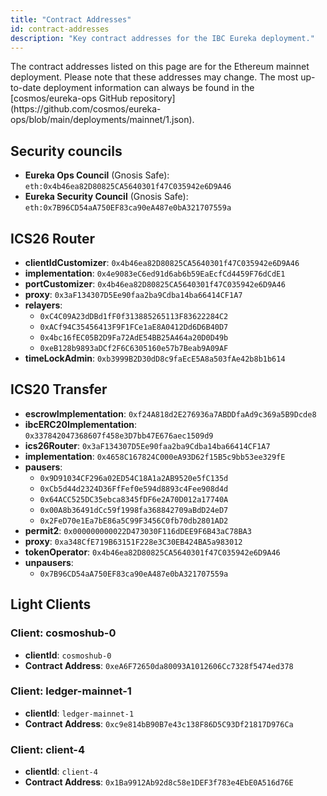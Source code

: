 ```yaml
---
title: "Contract Addresses"
id: contract-addresses
description: "Key contract addresses for the IBC Eureka deployment."
---
```


<Note>
The contract addresses listed on this page are for the Ethereum mainnet deployment. Please note that these addresses may change. The most up-to-date deployment information can always be found in the [cosmos/eureka-ops GitHub repository](https://github.com/cosmos/eureka-ops/blob/main/deployments/mainnet/1.json).
</Note>

## Security councils

- **Eureka Ops Council** (Gnosis Safe): `eth:0x4b46ea82D80825CA5640301f47C035942e6D9A46`
- **Eureka Security Council** (Gnosis Safe): `eth:0x7B96CD54aA750EF83ca90eA487e0bA321707559a`

## ICS26 Router

- **clientIdCustomizer**: `0x4b46ea82D80825CA5640301f47C035942e6D9A46`
- **implementation**: `0x4e9083eC6ed91d6ab6b59EaEcfCd4459F76dCdE1`
- **portCustomizer**: `0x4b46ea82D80825CA5640301f47C035942e6D9A46`
- **proxy**: `0x3aF134307D5Ee90faa2ba9Cdba14ba66414CF1A7`
- **relayers**:
  - `0xC4C09A23dDBd1fF0f313885265113F83622284C2`
  - `0xACf94C35456413F9F1FCe1aE8A0412Dd6D6B40D7`
  - `0x4bc16fEC05B2D9Fa72AdE54BB25A464a20D0D49b`
  - `0xeB128b9893aDCf2F6C6305160e57b7Beab9A09AF`
- **timeLockAdmin**: `0xb3999B2D30dD8c9faEcE5A8a503fAe42b8b1b614`

## ICS20 Transfer

- **escrowImplementation**: `0xf24A818d2E276936a7ABDDfaAd9c369a5B9Dcde8`
- **ibcERC20Implementation**: `0x337842047368607f458e3D7bb47E676aec1509d9`
- **ics26Router**: `0x3aF134307D5Ee90faa2ba9Cdba14ba66414CF1A7`
- **implementation**: `0x4658C167824C000eA93D62f15B5c9bb53ee329fE`
- **pausers**:
  - `0x9D91034CF296a02ED54C18A1a2AB9520e5fC135d`
  - `0xCb5d44d2324D36FfFef0e594d8893c4Fee908d4d`
  - `0x64ACC525DC35ebca8345fDF6e2A70D012a17740A`
  - `0x00A8b36491dCc59f1998fa368842709aBdD24eD7`
  - `0x2FeD70e1Ea7bE86a5C99F3456C0fb70db2801AD2`
- **permit2**: `0x000000000022D473030F116dDEE9F6B43aC78BA3`
- **proxy**: `0xa348CfE719B63151F228e3C30EB424BA5a983012`
- **tokenOperator**: `0x4b46ea82D80825CA5640301f47C035942e6D9A46`
- **unpausers**:
  - `0x7B96CD54aA750EF83ca90eA487e0bA321707559a`

## Light Clients

### Client: cosmoshub-0

- **clientId**: `cosmoshub-0`
- **Contract Address**: `0xeA6F72650da80093A1012606Cc7328f5474ed378`

### Client: ledger-mainnet-1

- **clientId**: `ledger-mainnet-1`
- **Contract Address**: `0xc9e814bB90B7e43c138F86D5C93Df21817D976Ca`

### Client: client-4

- **clientId**: `client-4`
- **Contract Address**: `0x1Ba9912Ab92d8c58e1DEF3f783e4EbE0A516d76E` 
